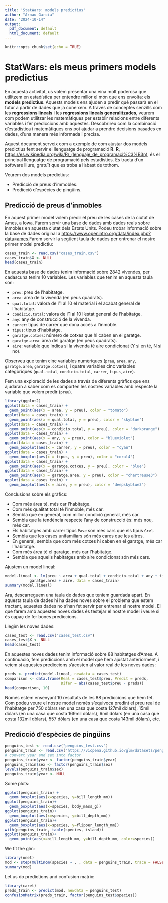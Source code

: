 ```yaml
---
title: 'StatWars: models predictius'
author: "Arnau Garcia"
date: "2024-10-14"
output:
  pdf_document: default
  html_document: default
---
```


```r
knitr::opts_chunk$set(echo = TRUE)
```

# StatWars: els meus primers models predictius

En aquesta activitat, us volem presentar una eina molt poderosa que utilitzem en estadística per entendre millor el món que ens envolta: els **models predictius**. Aquests models ens ajuden a predir què passarà en el futur a partir de dades que ja coneixem. A través de conceptes senzills com les **regressions lineals** i les **regressions lineals generalitzades**, veurem com podem utilitzar les matemàtiques per establir relacions entre diferents variables i fer prediccions amb aquestes. Descobrireu com la combinació d'estadística i matemàtiques ens pot ajudar a prendre decisions basades en dades, d'una manera més informada i precisa.

Aquest document serveix com a exemple de com ajustar dos models predictius fent servir el llenguatge de programació **R**. **R**, <https://es.wikipedia.org/wiki/R\_(lenguaje_de_programaci%C3%B3n)>, és el principal llenguatge de programació pels estadístics. Es tracta d'un software lliure, gratuït que es troba a l'abast de tothom.

Veurem dos models predictius:

- Predicció de preus d'immobles. 
- Predicció d'espècies de pingüins.

## Predicció de preus d'inmobles

En aquest primer model volem predir el preu de les cases de la ciutat de Ames, a Iowa. Farem servir una base de dades amb dades reals sobre inmobles en aquesta ciutat dels Estats Units. Podeu trobar informació sobre la base de dades original a <https://www.openintro.org/data/index.php?data=ames>.Farem servir la següent taula de dades per entrenar el nostre primer model predictiu:

```r
cases_train <- read.csv("cases_train.csv")
cases_train$X <- NULL
head(cases_train)
```

En aquesta base de dades tenim informació sobre 2842 vivendes, per cadascuna tenim 10 variables. Les variables que tenim en aquesta taula són:

* `preu`: preu de l'habitatge.
* `area`: àrea de la vivenda (en peus quadrats).
* `qual.total`: valora de l'1 al 10 el material i el acabat general de l'habitatge.
* `condicio.total`: valora de l'1 al 10 l'estat general de l'habitatge.
* `any`: any de construcció de la vivenda.
* `carrer`: tipus de carrer que dona accés a l'inmoble.
* `tipus`: tipus d'habitatge. 
* `garatge.cotxes`: número de cotxes que hi caben en el garatge.
* `garatge.area`: àrea del garatge (en peus quadrats).
* `aire`: variable que indica si la vivenda té aire condicionat (Y si en té, N si no). 

Observeu que tenim cinc variables numèriques (`preu`, `area`, `any`, `garatge.area`, `garatge.cotxes`), i quatre variables cinc variables categòriques (`qual.total`, `condicio.total`, `carrer`, `tipus`, `aire`). 

Fem una exploració de les dades a través de diferents gràfics que ens ajudaran a saber com es comporten les nostres variables amb respecte la variable que volem predir (`preu`).

```r
library(ggplot2)
ggplot(data = cases_train) +
  geom_point(aes(x = area, y = preu), color = "tomato")
ggplot(data = cases_train) +
  geom_point(aes(x = qual.total, y = preu), color = "skyblue")
ggplot(data = cases_train) +
  geom_point(aes(x = condicio.total, y = preu), color = "darkorange")
ggplot(data = cases_train) +
  geom_point(aes(x = any, y = preu), color = "blueviolet")
ggplot(data = cases_train) +
  geom_boxplot(aes(x = carrer, y = preu), color = "cyan")
ggplot(data = cases_train) +
  geom_boxplot(aes(x = tipus, y = preu), color = "coral4")
ggplot(data = cases_train) +
  geom_point(aes(x = garatge.cotxes, y = preu), color = "blue")
ggplot(data = cases_train) +
  geom_point(aes(x = garatge.area, y = preu), color = "chartreuse3")
ggplot(data = cases_train) +
  geom_boxplot(aes(x = aire, y = preu), color = "deepskyblue3")
```

Conclusions sobre els gràfics:

* Com més àrea té, més car l'habitatge.
* Com més qualitat total té l'inmoble, més car.
* Sembla que en general, com millor condició general, més car.
* Sembla que la tendència respecte l'any de construcció és: més nou, més car.
* Els habitatges amb carrer tipus `Pave` son més cars que els tipus `Grvl`.
* Sembla que les cases unifamiliars són més cares que les altres.
* En general, sembla que com més cotxes hi caben en el garatge, més car l'habitatge.
* Com més àrea té el garatge, més car l'habitatge.
* Sembla que aquells habitatges amb aire condicionat són més cars.

Ajustem un model lineal:

```r
model.lineal <- lm(preu ~ area + qual.total + condicio.total + any + tipus + 
           garatge.area + aire, data = cases_train)
summary(model.lineal)
```

Ara, descarreguem una taula de dades que teniem guardada apart. En aquesta taula de dades hi ha dades noves sobre el problema que estem tractant, aquestes dades no s'han fet servir per entrenar el nostre model. El que farem amb aquestes noves dades és testejar el nostre model i veure si és capaç de fer bones prediccions.

Llegim les noves dades:

```r
cases_test <- read.csv("cases_test.csv")
cases_test$X <- NULL
head(cases_test)
```

En aquestes noves dades tenim informació sobre 88 habitatges d'Ames. A continuació, fem prediccions amb el model que hem ajustat anteriorment, i veiem si aquestes prediccions s'acosten al valor real de les noves dades:

```r
preds <- predict(model.lineal, newdata = cases_test)
comparison <- data.frame(Real = cases_test$preu, Predit = preds,
                         Difer = abs(cases_test$preu - preds))
head(comparison, 10)
```

Només estem ensenyant 10 resultats de les 88 prediccions que hem fet. Com podeu veure el nostre model només s'equivoca predint el preu real de l'habitatge per 750 dòlars (en una casa que costa 127mil dòlars), 15mil dòlars (en una casa que costa 169mil dòlars), 6mil dòlars (en una casa que costa 132mil dòlars), 557 dòlars (en una casa que costa 143mil dòlars), etc. 

## Predicció d'espècies de pingüins

```r
penguins_test <- read.csv("penguins_test.csv")
penguins_train <- read.csv("https://vicpena.github.io/glm/datasets/penguins_train.csv")
# convert year and sex into factor
penguins_train$year <- factor(penguins_train$year)
penguins_train$sex <- factor(penguins_train$sex)
levels(penguins_train$sex)
penguins_train$year <- NULL
```


Some plots:

```r
ggplot(penguins_train) +
  geom_boxplot(aes(x=species, y=bill_length_mm))
ggplot(penguins_train)+
  geom_boxplot(aes(x=species, body_mass_g))
ggplot(penguins_train)+
  geom_boxplot(aes(x=species, y=bill_depth_mm))
ggplot(penguins_train)+
  geom_boxplot(aes(x=species, y=flipper_length_mm))
with(penguins_train, table(species, island))
ggplot(penguins_train)+
  geom_point(aes(x=bill_length_mm, y=bill_depth_mm, color=species))
```

We fit the glm:

```r
library(nnet)
mod <- step(multinom(species ~ . , data = penguins_train, trace = FALSE))
summary(mod)
```

Let us do predictions and confusion matrix:

```r
library(caret)
preds_train <- predict(mod, newdata = penguins_test)
confusionMatrix(preds_train, factor(penguins_test$species))
```

